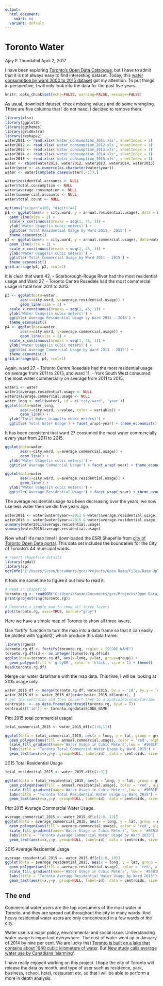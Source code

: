 ---
output:
  html_document:
    smart: no
  variant: default
---

Toronto Water
===========================================================================

Ajay P Thundathil
April 2, 2017

I have been exploring [Toronto's Open Data Catalogue](http://www1.toronto.ca/wps/portal/contentonly?vgnextoid=1a66e03bb8d1e310VgnVCM10000071d60f89RCRD), but I have to admit that it is not always easy to find interesting dataset. Today, this [water consumption by ward 2000 to 2015 dataset](http://www1.toronto.ca/wps/portal/contentonly?vgnextoid=289bd103cd8b1310VgnVCM1000003dd60f89RCRD) got my attention. To put things in perspective, I will only look into the data for the past five years.

```{r global_options, include=FALSE}
knitr::opts_chunk$set(echo=FALSE, warning=FALSE, message=FALSE)
```

As usual, download dateset, check missing values and do some wrangling. There are five columns that I do not need, I decided to remove them.

```{r}
library(xlsx)
library(ggplot2)
library(ggthemes)
library(gridExtra)
library(reshape2)
water2011 <- read.xlsx('water_consumption_2011.xls', sheetIndex = 1)
water2012 <- read.xlsx('water_consumption_2012.xls', sheetIndex = 1)
water2013 <- read.xlsx('water_consumption_2013.xls', sheetIndex = 1)
water2014 <- read.xlsx('water_consumption_2014.xls', sheetIndex = 1)
water2015 <- read.xlsx('water_consumption_2015.xls', sheetIndex = 1)
water <- rbind(water2011, water2012, water2013, water2014, water2015)
water$year <- as.numeric(as.character(water$year))
water <- water[complete.cases(water[,-1]),]
```

```{r}
water$residential.accounts <- NULL
water$total.consumption <- NULL
water$average.consumption <- NULL
water$commercial.accounts <- NULL
water$total.count <- NULL
```

```{r}
options("scipen"=100, "digits"=4)
p1 <- ggplot(aes(x = city.ward, y = annual.residential.usage), data = water) +
  geom_line(size = 2) +
  scale_x_continuous(breaks = seq(1, 45, 1)) +
  ylab('Water Usage(in cubic meters)') +
  ggtitle('Total Residential Usage by Ward 2011 - 2015') +
  theme_economist()
p2 <- ggplot(aes(x = city.ward, y = annual.commercial.usage), data=water) +
  geom_line(size = 2) +
  scale_x_continuous(breaks = seq(1, 45, 1)) +
  ylab('Water Usage(in cubic meters)') +
  ggtitle('Total Commercial Usage by Ward 2011 - 2015') +
  theme_economist()
grid.arrange(p1, p2, ncol=1)
```

It is clear that ward 42, - Scarborough-Rouge River had the most residential usage and Ward 27, - Toronto Centre Rosedale had the most commercial usage in total from 2011 to 2015. 

```{r}
p3 <- ggplot(data=water,
       aes(x=city.ward, y=average.residential.usage)) +
       geom_line(size = 2) +
  scale_x_continuous(breaks = seq(1, 45, 1)) +
  ylab('Water Usage(in cubic meters)') +
  ggtitle('Average Residential Usage by Ward 2011 - 2015') +
  theme_economist()
p4 <- ggplot(data=water,
       aes(x=city.ward, y=average.commercial.usage)) +
       geom_line(size = 2) +
  scale_x_continuous(breaks = seq(1, 45, 1)) +
  ylab('Water Usage(in cubic meters)') +
  ggtitle('Average Commercial Usage by Ward 2011 - 2015') +
  theme_economist()
grid.arrange(p3, p4, ncol=1)
```

Again, ward 27, - Toronto Centre Rosedale had the most residential usage on average from 2011 to 2015, and ward 11, - York South West consumed the most water commercially on average from 2011 to 2015. 

```{r}
water1 <- water
water1$average.residential.usage <- NULL
water1$average.commercial.usage <- NULL
water_long <- melt(water1, id = c('city.ward', 'year'))
ggplot(data=water_long,
       aes(x=city.ward, y=value, color = variable)) +
       geom_line() +
  ylab('Total Water Usage(in cubic meters)') +
  ggtitle('Total Water Usage') + facet_wrap(~year) + theme_economist()
```

It has been consistent that ward 27 consumed the most water commercially every year from 2011 to 2015. 

```{r}
ggplot(data=water, 
       aes(x=city.ward, y=average.commercial.usage)) +
       geom_line() +
  ylab('Water Usage(in cubic meters)') +
  ggtitle('Average Commercial Usage') + facet_wrap(~year) + theme_economist()
```

```{r}
ggplot(data=water,
       aes(x=city.ward, y=average.residential.usage)) +
       geom_line() +
  ylab('Water Usage(in cubic meters)') +
  ggtitle('Average Residential Usage') + facet_wrap(~year) + theme_economist()
```

The average residential usage has been decreasing over the years, we now use less water then we did five years ago. 

```{r}
water2011 <- water[water$year==2011 & water$average.residential.usage, ] 
water2015 <- water[water$year==2015 & water$average.residential.usage, ]
summary(water2011$average.residential.usage)
summary(water2015$average.residential.usage)
```

Now what? It's map time! I downloaded the ESRI Shapefile from [city of Toronto Open Data portal](http://www1.toronto.ca/wps/portal/contentonly?vgnextoid=b1533f0aacaaa210VgnVCM1000006cd60f89RCRD&vgnextchannel=1a66e03bb8d1e310VgnVCM10000071d60f89RCRD). This data set includes the boundaries for the City of Toronto's 44 municipal wards.

```{r}
# report shapefile details
library(rgdal)
library(sp)
ogrInfo("C:/Users/Susan/Documents/gcc/Projects/Open Data/Files/Data Upload - May 2010/May2010_WGS84", "icitw_wgs84")
```

It took me sometime to figure it out how to read it. 

```{r}
# Read in shapefile 
toronto.rg <- readOGR("C:/Users/Susan/Documents/gcc/Projects/Open Data/Files/Data Upload - May 2010/May2010_WGS84", "icitw_wgs84")
print(proj4string(toronto.rg))
```

```{r}
# Generate a simple map to show all three layers
plot(toronto.rg, axes=TRUE, border="gray")
```

Here we have a simple map of Toronto to show all three layers.

Use 'fortify' function to turn the map into a data frame so that it can easily be plotted with 'ggplot2', which produce this data frame:

```{r}
library(rgeos)
toronto.rg.df <- fortify(toronto.rg, region = "SCODE_NAME")
toronto.rg.df$id <- as.integer(toronto.rg.df$id)
ggplot(data=toronto.rg.df, aes(x=long, y=lat, group=group)) + 
  geom_polygon(fill = 'grey80', color = 'black', size = 1) + theme()
head(toronto.rg.df)
```

Merge our water dataframe with the map data. This time, I will be looking at 2015 usage only.

```{r}
water_2015_df <- merge(toronto.rg.df, water2015, by.x = 'id', by.y = 'city.ward')
water_2015_df <- water_2015_df[order(water_2015_df$order), ]
# get the centroids and then convert them to a SpatialPointsDataFrame for ward labelling
centroids  <- as.data.frame(gCentroid(toronto.rg, byid = T))
centroids[['id']] <- toronto.rg@data$SCODE_NAME
```

Plot 2015 total commercial usage!

```{r}
total_commercial_2015 <- water_2015_df[c(1:8,11)]

ggplot(data = total_commercial_2015, aes(x = long, y = lat, group = group)) + 
  geom_polygon(aes(fill = annual.commercial.usage), color = 'red', alpha = 0.8) +
  scale_fill_gradient(name='Water Usage in Cubic Meters',low = '#56B1F7', high = "#132B43") +
  labs(title = "Toronto Total Commercial Water Usage by Ward 2015") +
  geom_text(aes(x=x,y=y, group=NULL, label=id), data = centroids, size=2)
```

2015 Total Residential Usage

```{r}
total_residential_2015 <- water_2015_df[c(1:9)]

ggplot(data = total_residential_2015, aes(x = long, y = lat, group = group)) + 
  geom_polygon(aes(fill = annual.residential.usage), color = 'red', alpha = 0.8) +
  scale_fill_gradient(name='Water Usage in Cubic Meters',low = '#56B1F7', high = "#132B43") +
  labs(title = "Toronto Total Residential Water Usage by Ward 2015") +
  geom_text(aes(x=x,y=y, group=NULL, label=id), data = centroids, size=2)
```

Plot 2015 Average Commercial Water Usage.

```{r}
average_commercial_2015 <- water_2015_df[c(1:8, 12)]
ggplot(data = average_commercial_2015, aes(x = long, y = lat, group = group)) + 
  geom_polygon(aes(fill = average.commercial.usage), color = 'red', alpha = 0.8) +
  scale_fill_gradient(name='Water Usage in Cubic Meters', low = '#56B1F7', high = "#132B43") +
  labs(title = "Toronto Average Commercial Water Usage by Ward 2015") +
  geom_text(aes(x=x,y=y, group=NULL, label=id), data = centroids, size=2)
```

2015 Average Residential Usage

```{r}
average_residential_2015 <- water_2015_df[c(1:8, 10)]
ggplot(data = average_residential_2015, aes(x = long, y = lat, group = group)) +
  geom_polygon(aes(fill = average.residential.usage), color = 'red', alpha = 0.8) +
  scale_fill_gradient(name='Water Usage in Cubic Meters', low = '#56B1F7', high = "#132B43") +
  labs(title = "Toronto Average Residential Water Usage by Ward 2015") +
  geom_text(aes(x=x,y=y, group=NULL, label=id), data = centroids, size=2)
```

## The end

Commercial water users are the top consumers of the most water in Toronto, and they are spread out throughout the city in many wards. And heavy residential water users are only concentrated in a few wards of the city.

Water use is a major policy, environmental and social issue. Understanding water usage is important everywhere. The cost of water went up in January of 2014 by nine per cent. We are lucky that [Toronto is built on a lake that contains about 1640 cubic kilometers of water](http://globalnews.ca/news/1672371/how-much-water-does-toronto-use-each-day/). But [New study calls average water use by Canadians 'alarming'](http://www.nationalpost.com/rss/study+calls+average+water+Canadians+alarming/1402591/story.html).

I have really enjoyed working on this project. I hope the city of Toronto will release the data by month, and type of user such as residence, park, business, school, hotel, restaurant etc, so that I will be able to perform a more in depth analysis. 
